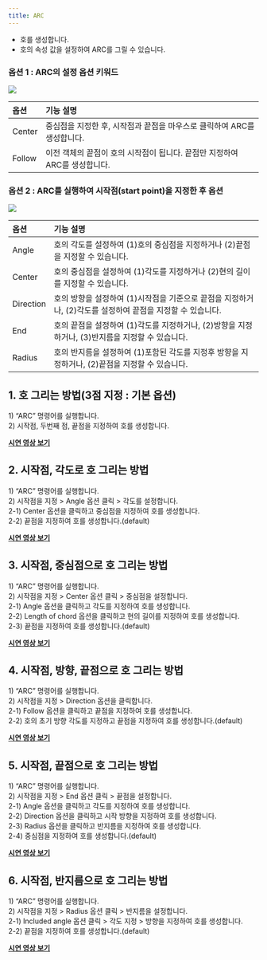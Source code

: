 ```yaml
---
title: ARC
---
```


[image1]: ../../../../../assets/images/geometry/arc/image1.png
[image2]: ../../../../../assets/images/geometry/arc/image2.png


* 호를 생성합니다.  
* 호의 속성 값을 설정하여 ARC를 그릴 수 있습니다.

### 옵션 1 : ARC의 설정 옵션 키워드  

![][image1]

| 옵션 | 기능 설명 |
| :--- | :----- |
| Center | 중심점을 지정한 후, 시작점과 끝점을 마우스로 클릭하여 ARC를 생성합니다. |
| Follow | 이전 객체의 끝점이 호의 시작점이 됩니다. 끝점만 지정하여 ARC를 생성합니다. |

### 옵션 2 :  ARC를 실행하여 시작점(start point)을 지정한 후 옵션  

![][image2]

| 옵션 | 기능 설명 |
| :--- | :----- |
| Angle | 호의 각도를 설정하여 (1)호의 중심점을 지정하거나 (2)끝점을 지정할 수 있습니다.   |
| Center | 호의 중심점을 설정하여 (1)각도를 지정하거나 (2)현의 길이를 지정할 수 있습니다.  |
| Direction |  호의 방향을 설정하여 (1)시작점을 기준으로 끝점을 지정하거나, (2)각도를 설정하여 끝점을 지정할 수 있습니다.  |
| End | 호의 끝점을 설정하여 (1)각도를 지정하거나, (2)방향을 지정하거나, (3)반지름을 지정할 수 있습니다. |
| Radius | 호의 반지름을 설정하여 (1)포함된 각도를 지정후 방향을 지정하거나, (2)끝점을 지정할 수 있습니다.|




## **1\. 호 그리는 방법(3점 지정 : 기본 옵션)**

1\) “ARC” 명령어를 실행합니다.  
2\) 시작점, 두번째 점, 끝점을 지정하여 호를 생성합니다.

[**<Icon name="youtube" class="emoji"/> 시연 영상 보기**](https://youtu.be/yNbpane28ow)

## **2\. 시작점, 각도로 호 그리는 방법**

1\) “ARC” 명령어를 실행합니다.  
2\) 시작점을 지정 \> Angle 옵션 클릭 \> 각도를 설정합니다.  
2-1) Center 옵션을 클릭하고 중심점을 지정하여 호를 생성합니다.  
2-2) 끝점을 지정하여 호를 생성합니다.(default)

[**<Icon name="youtube" class="emoji"/> 시연 영상 보기**](https://youtu.be/AFmTzT-li4U)

## **3\. 시작점, 중심점으로 호 그리는 방법**

1\) “ARC” 명령어를 실행합니다.  
2\) 시작점을 지정 \> Center 옵션 클릭 \> 중심점을 설정합니다.  
2-1) Angle 옵션을 클릭하고 각도를 지정하여 호를 생성합니다.  
2-2) Length of chord 옵션을 클릭하고  현의 길이를 지정하여 호를 생성합니다.  
2-3) 끝점을 지정하여 호를 생성합니다.(default)

[**<Icon name="youtube" class="emoji"/> 시연 영상 보기**](https://youtu.be/LNWb7FJ1Otw)

## **4\. 시작점, 방향, 끝점으로 호 그리는 방법**

1\) “ARC” 명령어를 실행합니다.  
2\) 시작점을 지정 \> Direction 옵션을 클릭합니다.  
2-1) Follow 옵션을 클릭하고 끝점을 지정하여 호를 생성합니다.  
2-2) 호의 초기 방향 각도를 지정하고 끝점을 지정하여 호를 생성합니다.(default)

[**<Icon name="youtube" class="emoji"/> 시연 영상 보기**](https://youtu.be/SKYBst2ia2I)

## **5\. 시작점, 끝점으로 호 그리는 방법**

1\) “ARC” 명령어를 실행합니다.  
2\) 시작점을 지정 \> End 옵션 클릭 \> 끝점을 설정합니다.  
2-1) Angle 옵션을 클릭하고 각도를 지정하여 호를 생성합니다.  
2-2) Direction 옵션을 클릭하고 시작 방향을 지정하여 호를 생성합니다.  
2-3) Radius 옵션을 클릭하고 반지름을 지정하여 호를 생성합니다.  
2-4) 중심점을 지정하여 호를 생성합니다.(default)

[**<Icon name="youtube" class="emoji"/> 시연 영상 보기**](https://youtu.be/PKIEil8AB4g)

## **6\. 시작점, 반지름으로 호 그리는 방법**

1\) “ARC” 명령어를 실행합니다.  
2\) 시작점을 지정 \> Radius 옵션 클릭 \> 반지름을 설정합니다.  
2-1) Included angle 옵션 클릭 \> 각도 지정 \>  방향을 지정하여 호를 생성합니다.  
2-2) 끝점을 지정하여 호를 생성합니다.(default)  

[**<Icon name="youtube" class="emoji"/> 시연 영상 보기**](https://youtu.be/RHK14-e_rCg)